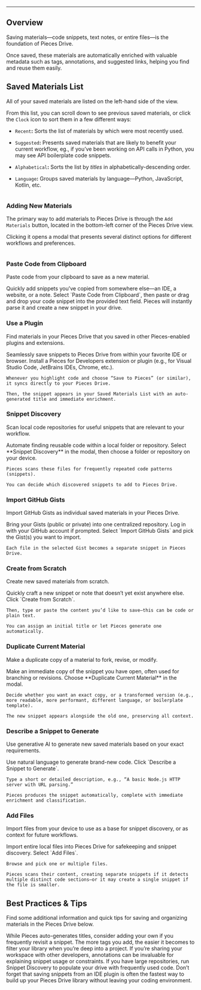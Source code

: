 ***

## Overview

Saving materials—code snippets, text notes, or entire files—is the foundation of Pieces Drive.

Once saved, these materials are automatically enriched with valuable metadata such as tags, annotations, and suggested links, helping you find and reuse them easily.

## Saved Materials List

All of your saved materials are listed on the left-hand side of the view.

From this list, you can scroll down to see previous saved materials, or click the `Clock` icon to sort them in a few different ways:

* `Recent`**:** Sorts the list of materials by which were most recently used.

* `Suggested`**:** Presents saved materials that are likely to benefit your current workflow, eg., if you’ve been working on API calls in Python, you may see API boilerplate code snippets.

* `Alphabetical`**:** Sorts the list by *titles* in alphabetically-descending order.

* `Language`**:** Groups saved materials by language—Python, JavaScript, Kotlin, etc.

<Image src="https://storage.googleapis.com/hashnode_product_documentation_assets/desktop_app_assets/pieces_drive/saving_and_organizing_materials/alphabetically_viewing_snippet_list.png" alt="" align="center" fullwidth="true" />

### Adding New Materials

The primary way to add materials to Pieces Drive is through the `Add Materials` button, located in the bottom-left corner of the Pieces Drive view.

Clicking it opens a modal that presents several distinct options for different workflows and preferences.

<Image src="https://storage.googleapis.com/hashnode_product_documentation_assets/desktop_app_assets/pieces_drive/saving_and_organizing_materials/adding_new_materials.png" alt="" align="center" fullwidth="true" />

### Paste Code from Clipboard

Paste code from your clipboard to save as a new material.

<Steps>
  <Step title="Purpose">
    Quickly add snippets you’ve copied from somewhere else—an IDE, a website, or a note.
  </Step>

  <Step title="How It Works">
    Select `Paste Code from Clipboard`, then paste or drag and drop your code snippet into the provided text field. Pieces will instantly parse it and create a new snippet in your drive.
  </Step>
</Steps>

### Use a Plugin

Find materials in your Pieces Drive that you saved in other Pieces-enabled plugins and extensions.

<Steps>
  <Step title="Purpose">
    Seamlessly save snippets to Pieces Drive from within your favorite IDE or browser.
  </Step>

  <Step title="How It Works">
    Install a Pieces for Developers extension or plugin (e.g., for Visual Studio Code, JetBrains IDEs, Chrome, etc.).

    Whenever you highlight code and choose “Save to Pieces” (or similar), it syncs directly to your Pieces Drive.

    Then, the snippet appears in your Saved Materials List with an auto-generated title and immediate enrichment.
  </Step>
</Steps>

### Snippet Discovery

Scan local code repositories for useful snippets that are relevant to your workflow.

<Steps>
  <Step title="Purpose">
    Automate finding reusable code within a local folder or repository.
  </Step>

  <Step title="How It Works">
    Select **Snippet Discovery** in the modal, then choose a folder or repository on your device.

    Pieces scans these files for frequently repeated code patterns (snippets).

    You can decide which discovered snippets to add to Pieces Drive.
  </Step>
</Steps>

### Import GitHub Gists

Import GitHub Gists as individual saved materials in your Pieces Drive.

<Steps>
  <Step title="Purpose">
    Bring your Gists (public or private) into one centralized repository.
  </Step>

  <Step title="How It Works">
    Log in with your GitHub account if prompted. Select `Import GitHub Gists` and pick the Gist(s) you want to import.

    Each file in the selected Gist becomes a separate snippet in Pieces Drive.
  </Step>
</Steps>

### Create from Scratch

Create new saved materials from scratch.

<Steps>
  <Step title="Purpose">
    Quickly craft a new snippet or note that doesn’t yet exist anywhere else.
  </Step>

  <Step title="How It Works">
    Click `Create from Scratch`.

    Then, type or paste the content you’d like to save—this can be code or plain text.

    You can assign an initial title or let Pieces generate one automatically.
  </Step>
</Steps>

### Duplicate Current Material

Make a duplicate copy of a material to fork, revise, or modify.

<Steps>
  <Step title="Purpose">
    Make an immediate copy of the snippet you have open, often used for branching or revisions.
  </Step>

  <Step title="How It Works">
    Choose **Duplicate Current Material** in the modal.

    Decide whether you want an exact copy, or a transformed version (e.g., more readable, more performant, different language, or boilerplate template).

    The new snippet appears alongside the old one, preserving all context.
  </Step>
</Steps>

### Describe a Snippet to Generate

Use generative AI to generate new saved materials based on your exact requirements.

<Steps>
  <Step title="Purpose">
    Use natural language to generate brand-new code.
  </Step>

  <Step title="How It Works">
    Click `Describe a Snippet to Generate`.

    Type a short or detailed description, e.g., “A basic Node.js HTTP server with URL parsing.”

    Pieces produces the snippet automatically, complete with immediate enrichment and classification.
  </Step>
</Steps>

### Add Files

Import files from your device to use as a base for snippet discovery, or as context for future workflows.

<Steps>
  <Step title="Purpose">
    Import entire local files into Pieces Drive for safekeeping and snippet discovery.
  </Step>

  <Step title="How It Works:">
    Select `Add Files`.

    Browse and pick one or multiple files.

    Pieces scans their content, creating separate snippets if it detects multiple distinct code sections—or it may create a single snippet if the file is smaller.
  </Step>
</Steps>

## Best Practices & Tips

Find some additional information and quick tips for saving and organizing materials in the Pieces Drive below.

<AccordionGroup>
  <Accordion title="Name Snippets Wisely">
    While Pieces auto-generates titles, consider adding your own if you frequently revisit a snippet.
  </Accordion>

  <Accordion title="Use Tags for Faster Search">
    The more tags you add, the easier it becomes to filter your library when you’re deep into a project.
  </Accordion>

  <Accordion title="Annotate for Clarity">
    If you’re sharing your workspace with other developers, annotations can be invaluable for explaining snippet usage or constraints.
  </Accordion>

  <Accordion title="Enable Snippet Discovery (Early)">
    If you have large repositories, run Snippet Discovery to populate your drive with frequently used code.
  </Accordion>

  <Accordion title="Leverage Plugins">
    Don’t forget that saving snippets from an IDE plugin is often the fastest way to build up your Pieces Drive library without leaving your coding environment.
  </Accordion>
</AccordionGroup>
